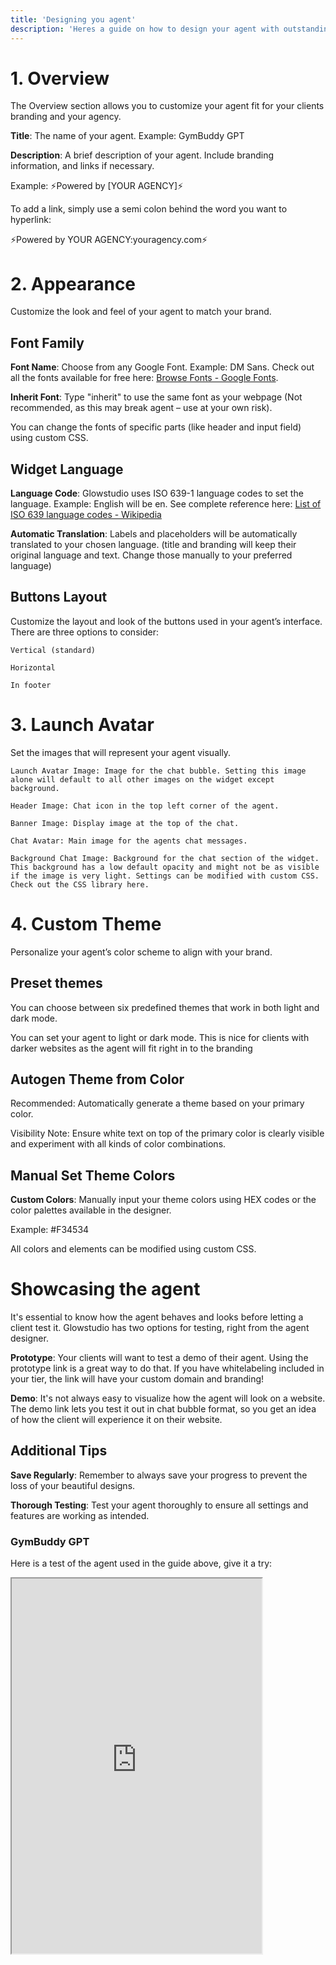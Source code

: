 ```yaml
---
title: 'Designing you agent'
description: 'Heres a guide on how to design your agent with outstanding and undeniable glow.'
---
```





# 1. Overview 

  

The Overview section allows you to customize your agent fit for your clients branding and your agency. 

  

**Title**: The name of your agent. Example: GymBuddy GPT 

  

**Description**: A brief description of your agent. Include branding information, and links if necessary. 

  

Example: ⚡Powered by [YOUR AGENCY]⚡ 

  

To add a link, simply use a semi colon behind the word you want to hyperlink:   

⚡Powered by YOUR AGENCY:youragency.com⚡ 

  

# 2. Appearance 

  

Customize the look and feel of your agent to match your brand. 

  

## Font Family 

  

**Font Name**: Choose from any Google Font. Example: DM Sans. Check out all the fonts available for free here: [Browse Fonts - Google Fonts](https://fonts.google.com/). 

  

**Inherit Font**: Type "inherit" to use the same font as your webpage (Not recommended, as this may break agent – use at your own risk). 

  

<Tip>You can change the fonts of specific parts (like header and input field) using custom CSS.</Tip> 

  

## Widget Language 

  

**Language Code**: Glowstudio uses ISO 639-1 language codes to set the language. Example: English will be en. See complete reference here: [List of ISO 639 language codes - Wikipedia](https://en.wikipedia.org/wiki/List_of_ISO_639-1_codes) 

  

**Automatic Translation**: Labels and placeholders will be automatically translated to your chosen language. (title and branding will keep their original language and text. Change those manually to your preferred language) 

  

## Buttons Layout 

  

Customize the layout and look of the buttons used in your agent’s interface. There are three options to consider: 

  

<Tabs> 

  <Tab title="Vertical"> 

    Vertical (standard) 

  </Tab> 

  <Tab title="Horizontal"> 

    Horizontal 

  </Tab> 

  <Tab title="In footer"> 

    In footer 

  </Tab> 

</Tabs> 

  

# 3. Launch Avatar 

  

Set the images that will represent your agent visually. 

  

<Callout note="You can either upload an image or provide a valid image link/url. The max size is: 0.5MB per image. We recommend using a square image with at least 400px x 400px for optimal clarity"></Callout> 

  

<AccordionGroup> 

  <Accordion title="Launch Avatar Image"> 

    Launch Avatar Image: Image for the chat bubble. Setting this image alone will default to all other images on the widget except background. 

  </Accordion> 

  

  <Accordion title="Header Image"> 

    Header Image: Chat icon in the top left corner of the agent. 

  </Accordion> 

  

  <Accordion title="Banner Image"> 

    Banner Image: Display image at the top of the chat. 

  </Accordion> 

  

  <Accordion title="Chat Avatar"> 

    Chat Avatar: Main image for the agents chat messages. 

 

  </Accordion> 

  

  <Accordion title="Background Chat Image"> 

    Background Chat Image: Background for the chat section of the widget. This background has a low default opacity and might not be as visible if the image is very light. Settings can be modified with custom CSS. Check out the CSS library here. 

  </Accordion> 

</AccordionGroup> 

  

# 4. Custom Theme 

  

Personalize your agent’s color scheme to align with your brand. 

  

## Preset themes 

  

You can choose between six predefined themes that work in both light and dark mode. 

  

<Tip>You can set your agent to light or dark mode. This is nice for clients with darker websites as the agent will fit right in to the branding</Tip> 

  

## Autogen Theme from Color 

  

Recommended: Automatically generate a theme based on your primary color. 

  

<Note>Visibility Note: Ensure white text on top of the primary color is clearly visible and experiment with all kinds of color combinations.</Note> 

  

## Manual Set Theme Colors 

  

**Custom Colors**: Manually input your theme colors using HEX codes or the color palettes available in the designer. 

  

Example: #F34534 

  

<Tip>All colors and elements can be modified using custom CSS.</Tip> 

  

# Showcasing the agent 

  

It's essential to know how the agent behaves and looks before letting a client test it. Glowstudio has two options for testing, right from the agent designer. 

  

**Prototype**: Your clients will want to test a demo of their agent. Using the prototype link is a great way to do that. If you have whitelabeling included in your tier, the link will have your custom domain and branding! 

  

**Demo**: It's not always easy to visualize how the agent will look on a website. The demo link lets you test it out in chat bubble format, so you get an idea of how the client will experience it on their website. 

  

## Additional Tips 

  

**Save Regularly**: Remember to always save your progress to prevent the loss of your beautiful designs. 

  

**Thorough Testing**: Test your agent thoroughly to ensure all settings and features are working as intended. 


### GymBuddy GPT

Here is a test of the agent used in the guide above, give it a try:
 
<iframe src="https://voiceglow.org/app/eu/render/u30gm48l0xkthh1/iframe" width="400" height="600" class="rounded-md"> </iframe>
 